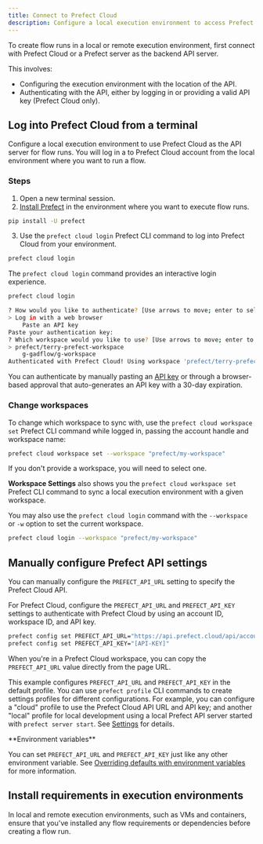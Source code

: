 ```yaml
---
title: Connect to Prefect Cloud
description: Configure a local execution environment to access Prefect Cloud.
---
```


To create flow runs in a local or remote execution environment, first connect with Prefect Cloud or a 
Prefect server as the backend API server. 

This involves: 

- Configuring the execution environment with the location of the API.
- Authenticating with the API, either by logging in or providing a valid API key (Prefect Cloud only).

## Log into Prefect Cloud from a terminal

Configure a local execution environment to use Prefect Cloud as the API server for flow runs. 
You will log in a to Prefect Cloud account from the local environment where you want to run a flow.

### Steps 

1. Open a new terminal session.
2. [Install Prefect](/v3/get-started/install/) in the environment where you want to execute flow runs.

```bash
pip install -U prefect
```

3. Use the `prefect cloud login` Prefect CLI command to log into Prefect Cloud from your environment.

```bash
prefect cloud login
```

The `prefect cloud login` command provides an interactive login experience. 

```bash
prefect cloud login
```

```bash
? How would you like to authenticate? [Use arrows to move; enter to select]
> Log in with a web browser
    Paste an API key
Paste your authentication key:
? Which workspace would you like to use? [Use arrows to move; enter to select]
> prefect/terry-prefect-workspace
    g-gadflow/g-workspace
Authenticated with Prefect Cloud! Using workspace 'prefect/terry-prefect-workspace'.
```

You can authenticate by manually pasting an [API key](/v3/manage/cloud/manage-users/api-keys/) or through a browser-based approval that auto-generates an API key with a 30-day expiration.

### Change workspaces

To change which workspace to sync with, use the `prefect cloud workspace set` 
Prefect CLI command while logged in, passing the account handle and workspace name:

```bash
prefect cloud workspace set --workspace "prefect/my-workspace"
```

If you don't provide a workspace, you will need to select one.

**Workspace Settings** also shows you the `prefect cloud workspace set` Prefect CLI 
command to sync a local execution environment with a given workspace.

You may also use the `prefect cloud login` command with the `--workspace` or `-w` option to set the current workspace.

```bash
prefect cloud login --workspace "prefect/my-workspace"
```

## Manually configure Prefect API settings

You can manually configure the `PREFECT_API_URL` setting to specify the Prefect Cloud API.

For Prefect Cloud, configure the `PREFECT_API_URL` and `PREFECT_API_KEY` settings to authenticate 
with Prefect Cloud by using an account ID, workspace ID, and API key.

```bash
prefect config set PREFECT_API_URL="https://api.prefect.cloud/api/accounts/[ACCOUNT-ID]/workspaces/[WORKSPACE-ID]"
prefect config set PREFECT_API_KEY="[API-KEY]"
```

When you're in a Prefect Cloud workspace, you can copy the `PREFECT_API_URL` value directly from the page URL.

This example configures `PREFECT_API_URL` and `PREFECT_API_KEY` in the default profile. 
You can use `prefect profile` CLI commands to create settings profiles for different configurations. 
For example, you can configure a "cloud" profile to use the Prefect Cloud API URL and API key; 
and another "local" profile for local development using a local Prefect API server started with `prefect server start`. 
See [Settings](/v3/manage/settings-and-profiles/) for details.

<Note>
**Environment variables**

You can set `PREFECT_API_URL` and `PREFECT_API_KEY` just like any other environment variable. 
See [Overriding defaults with environment variables](/v3/manage/settings-and-profiles/) 
for more information.
</Note>

## Install requirements in execution environments

In local and remote execution environments, such as VMs and containers, ensure that you've installed any flow 
requirements or dependencies before creating a flow run.
